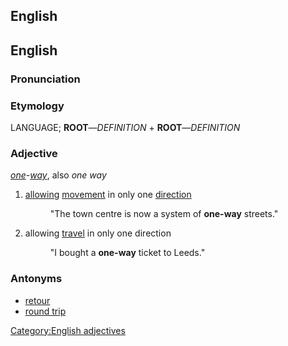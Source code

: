 ==English==
==English==

===Pronunciation===
{{substub}}

===Etymology===
LANGUAGE; '''ROOT'''&mdash;''DEFINITION'' + '''ROOT'''&mdash;''DEFINITION''
{{etystub}}

===Adjective===
''[[one]]-[[way]]'', also ''one way''

# [[allow]]ing [[movement]] in only one [[direction]]
#: "The town centre is now a system of '''one-way''' streets."
# allowing [[travel]] in only one direction
#: "I bought a '''one-way''' ticket to Leeds."

===Antonyms===
* [[retour]]
* [[round trip]]

[[Category:English adjectives]]